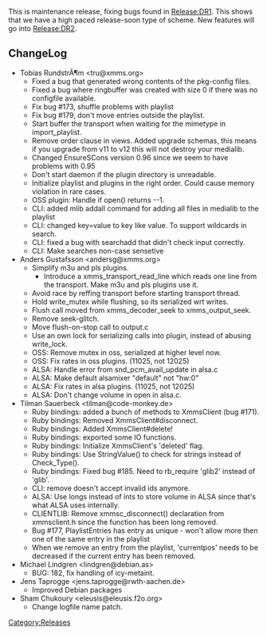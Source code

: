 {{Navbar}}

This is maintenance release, fixing bugs found in [[Release:DR1]]. This shows that we have a high paced release-soon type of scheme. New features will go into [[Release:DR2]].

== ChangeLog ==
* Tobias RundstrÃ¶m <tru@xmms.org>
** Fixed a bug that generated wrong contents of the pkg-config files.
** Fixed a bug where ringbuffer was created with size 0 if there was no configfile available.
** Fix bug #173, shuffle problems with playlist
** Fix bug #179, don't move entries outside the playlist.
** Start buffer the transport when waiting for the mimetype in import_playlist.
** Remove order clause in views. Added upgrade schemas, this means if you upgrade from v11 to v12 this will not destroy your medialib.
** Changed EnsureSCons version 0.96 since we seem to have problems with 0.95
**    Don't start daemon if the plugin directory is unreadable.
**    Initialize playlist and plugins in the right order. Could cause memory violation in rare cases.
**    OSS plugin: Handle if open() returns --1.
**    CLI: added mlib addall command for adding all files in medialib to the playlist
**    CLI: changed key=value to key like value. To support wildcards in search.
**    CLI: fixed a bug with searchadd that didn't check input correctly.
**    CLI: Make searches non-case sensetive
* Anders Gustafsson <andersg@xmms.org>
**    Simplify m3u and pls plugins.
***      Introduce a xmms_transport_read_line which reads one line from the transport. Make m3u and pls plugins use it.
**    Avoid race by reffing transport before starting transport thread.
**    Hold write_mutex while flushing, so its serialized wrt writes.
**    Flush call moved from xmms_decoder_seek to xmms_output_seek.
**    Remove seek-glitch.
**    Move flush-on-stop call to output.c
**    Use an own lock for serializing calls into plugin, instead of abusing write_lock.
**    OSS: Remove mutex in oss, serialized at higher level now.
**    OSS: Fix rates in oss plugins. (11025, not 12025)
**    ALSA: Handle error from snd_pcm_avail_update in alsa.c
**    ALSA: Make default alsamixer "default" not "hw:0"
**    ALSA: Fix rates in alsa plugins. (11025, not 12025)
**    ALSA: Don't change volume in open in alsa.c.
* Tilman Sauerbeck <tilman@code-monkey.de>
**    Ruby bindings: added a bunch of methods to XmmsClient (bug #171).
**    Ruby bindings: Removed XmmsClient#disconnect.
**    Ruby bindings: Added XmmsClient#delete!
**    Ruby bindings: exported some IO functions.
**    Ruby bindings: Initialize XmmsClient's 'deleted' flag.
**    Ruby bindings: Use StringValue() to check for strings instead of Check_Type().
**    Ruby bindings: Fixed bug #185. Need to rb_require 'glib2' instead of 'glib'.
**    CLI: remove doesn't accept invalid ids anymore.
**    ALSA: Use longs instead of ints to store volume in ALSA since that's what ALSA uses internally.
**    CLIENTLIB: Remove xmmsc_disconnect() declaration from xmmsclient.h since the function has been long removed.
**    Bug #177, PlaylistEntries has entry as unique - won't allow more then one of the same entry in the playlist
**    When we remove an entry from the playlist, 'currentpos' needs to be decreased if the current entry has been removed.
* Michael Lindgren <lindgren@debian.as>
**    BUG: 182, fix handling of icy-metaint.
* Jens Taprogge <jens.taprogge@rwth-aachen.de>
**    Improved Debian packages
* Sham Chukoury <eleusis@eleusis.f2o.org>
**    Change logfile name patch.


[[Category:Releases]]
